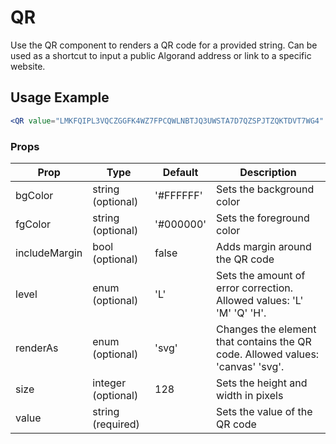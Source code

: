 # QR

Use the QR component to renders a QR code for a provided string. Can be used as a shortcut to input a public Algorand address or link to a specific website.


## Usage Example

```jsx live
<QR value="LMKFQIPL3VQCZGGFK4WZ7FPCQWLNBTJQ3UWSTA7D7QZSPJTZQKTDVT7WG4" size={"25%"} />
```

### Props


<Table>
  <thead>
  <tr>
    <th>Prop</th>
    <th>Type</th>
    <th>Default</th>
    <th>Description</th>
  </tr>
  </thead>
  <tbody>
  <tr><td>bgColor</td><td>string (optional)</td><td>'#FFFFFF'</td><td>Sets the background color</td></tr>
  <tr><td>fgColor</td><td>string (optional)</td><td>'#000000'</td><td>Sets the foreground color</td></tr>
  <tr><td>includeMargin</td><td>bool (optional)</td><td>false</td><td>Adds margin around the QR code</td></tr>
  <tr><td>level</td><td>enum (optional)</td><td>'L'</td><td>Sets the amount of error correction. Allowed values: 'L' 'M' 'Q' 'H'.</td></tr>
  <tr><td>renderAs</td><td>enum (optional)</td><td>'svg'</td><td>Changes the element that contains the QR code. Allowed values: 'canvas' 'svg'.</td></tr>
  <tr><td>size</td><td>integer (optional)</td><td>128</td><td>Sets the height and width in pixels</td></tr>
  <tr><td>value</td><td>string (required)</td><td></td><td>Sets the value of the QR code</td></tr>
    </tbody>
    </Table>